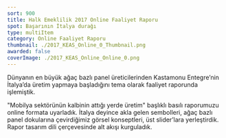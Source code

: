 ```yaml
---
sort: 900
title: Halk Emeklilik 2017 Online Faaliyet Raporu
spot: Başarının İtalya durağı
type: multiItem
category: Online Faaliyet Raporu
thumbnail: ./2017_KEAS_Online_0_Thumbnail.png
awarded: false
coverImage: ./2017_KEAS_Online_Online_0.png
---
```




<MultiItemLayoutOneItem oneItemTitle="KASTAMONU ENTEGRE 2017 ONLİNE FAALİYET RAPORU" oneItemSubTitle="Başarının İtalya durağı" sliderImages={[KEAS2017_0]} awarded={false} singleImageLink="">

Dünyanın en büyük ağaç bazlı panel üreticilerinden Kastamonu Entegre’nin İtalya’da üretim yapmaya başladığını tema olarak faaliyet raporunda işlemiştik.

"Mobilya sektörünün kalbinin attığı yerde üretim" başlıklı basılı raporumuzu online formata uyarladık. İtalya deyince akla gelen sembolleri, ağaç bazlı panel dokularına çevirdiğimiz görsel konseptleri, üst slider’lara yerleştirdik. Rapor tasarım dili çerçevesinde alt akışı kurguladık.

</MultiItemLayoutOneItem>
